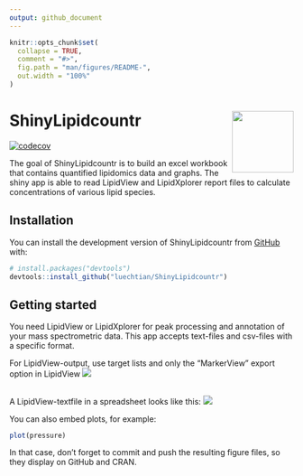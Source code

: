 ```yaml
---
output: github_document
---
```


<!-- README.md is generated from README.Rmd. Please edit that file -->

```r
knitr::opts_chunk$set(
  collapse = TRUE,
  comment = "#>",
  fig.path = "man/figures/README-",
  out.width = "100%"
)
```

# ShinyLipidcountr <img src='man/figures/logo.ico' align="right" height="109" /></a>

<!-- badges: start -->
[![codecov](https://codecov.io/gh/luechtian/ShinyLipidcountr/branch/main/graph/badge.svg?token=4VrPT1kWrI)](https://codecov.io/gh/luechtian/ShinyLipidcountr)
<!-- badges: end -->

The goal of ShinyLipidcountr is to build an excel workbook that contains quantified lipidomics data and graphs. The shiny app is able to read LipidView and LipidXplorer report files to calculate concentrations of various lipid species.

## Installation

You can install the development version of ShinyLipidcountr from [GitHub](https://github.com/) with:

``` r
# install.packages("devtools")
devtools::install_github("luechtian/ShinyLipidcountr")
```

## Getting started

You need LipidView or LipidXplorer for peak processing and annotation of your mass spectrometric data. This app accepts text-files and csv-files with a specific format.

For LipidView-output, use target lists and only the "MarkerView" export option in LipidView
<img src='man/figures/lv_export.png' /></a>

## 

A LipidView-textfile in a spreadsheet looks like this:
<img src='man/figures/lv_table.PNG' /></a>






You can also embed plots, for example:

```r
plot(pressure)
```

In that case, don't forget to commit and push the resulting figure files, so they display on GitHub and CRAN.
